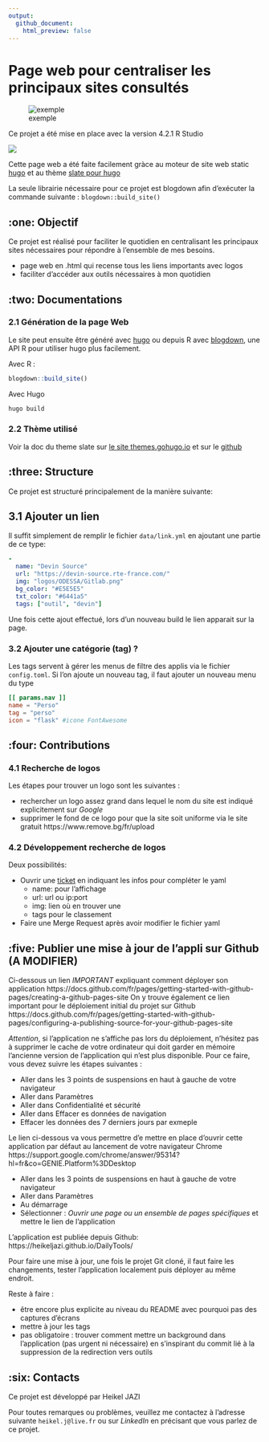 ```yaml
---
output: 
  github_document:
    html_preview: false
---
```


# Page web pour centraliser les principaux sites consultés 

![exemple](readme-img.png)

Ce projet a été mise en place avec la version 4.2.1 R Studio

![](https://img.shields.io/badge/R-4.2.1-blue)  

Cette page web a été faite facilement gràce au moteur de site web static [hugo](https://gohugo.io/) et au thème [slate pour hugo](https://themes.gohugo.io/slate)

La seule librairie nécessaire pour ce projet est blogdown afin d'exécuter la commande suivante : `blogdown::build_site()`


## :one: Objectif

Ce projet est réalisé pour faciliter le quotidien en centralisant les principaux sites nécessaires pour répondre à l'ensemble de mes besoins.

+ page web en .html qui recense tous les liens importants avec logos 
+ faciliter d'accéder aux outils nécessaires à mon quotidien

## :two: Documentations 

### 2.1 Génération de la page Web

Le site peut ensuite être généré avec [hugo](https://gohugo.io/overview/introduction/) ou depuis R avec [blogdown](https://github.com/rstudio/blogdown), une API R pour utiliser hugo plus facilement.

Avec R : 
```r
blogdown::build_site()
```

Avec Hugo
```bash
hugo build
```

### 2.2 Thème utilisé

Voir la doc du theme slate sur [le site themes.gohugo.io](https://themes.gohugo.io/slate) et sur le [github](https://github.com/gesquive/slate)

## :three: Structure

Ce projet est structuré principalement de la manière suivante: 

## 3.1 Ajouter un lien 

Il suffit simplement de remplir le fichier `data/link.yml` en ajoutant une partie de ce type: 

```yaml
-
  name: "Devin Source"
  url: "https://devin-source.rte-france.com/"
  img: "logos/ODESSA/Gitlab.png"
  bg_color: "#E5E5E5"
  txt_color: "#6441a5"
  tags: ["outil", "devin"]
``` 

Une fois cette ajout effectué, lors d'un nouveau build le lien apparait sur la page.

### 3.2 Ajouter une catégorie (tag) ? 

Les tags servent à gérer les menus de filtre des applis via le fichier `config.toml`. Si l'on ajoute un nouveau tag, il faut ajouter un nouveau menu du type

```toml
[[ params.nav ]]
name = "Perso"
tag = "perso"
icon = "flask" #icone FontAwesome
```


## :four: Contributions  

### 4.1 Recherche de logos 

Les étapes pour trouver un logo sont les suivantes :

+ rechercher un logo assez grand dans lequel le nom du site est indiqué explicitement sur *Google*
+ supprimer le fond de ce logo pour que la site soit uniforme via le site gratuit https://www.remove.bg/fr/upload

### 4.2 Développement recherche de logos 

Deux possibilités: 

+ Ouvrir une [ticket]() en indiquant les infos pour compléter le yaml
   + name: pour l'affichage
   + url: url ou ip:port
   + img: lien où en trouver une
   + tags pour le classement

+ Faire une Merge Request après avoir modifier le fichier yaml


## :five: Publier une mise à jour de l'appli sur Github (A MODIFIER)

Ci-dessous un lien *IMPORTANT* expliquant comment déployer son application 
https://docs.github.com/fr/pages/getting-started-with-github-pages/creating-a-github-pages-site
On y trouve également ce lien important pour le déploiement initial du projet sur Github https://docs.github.com/fr/pages/getting-started-with-github-pages/configuring-a-publishing-source-for-your-github-pages-site

*Attention*, si l'application ne s'affiche pas lors du déploiement, n'hésitez pas à supprimer le cache de votre ordinateur qui doit garder en mémoire l'ancienne version de l'application qui n'est plus disponible. Pour ce faire, vous devez suivre les étapes suivantes :

+ Aller dans les 3 points de suspensions en haut à gauche de votre navigateur 
+ Aller dans Paramètres 
+ Aller dans Confidentialité et sécurité 
+ Aller dans Effacer es données de navigation 
+ Effacer les données des 7 derniers jours par exmeple 



Le lien ci-dessous va vous permettre d'e mettre en place d'ouvrir cette application  par défaut au lancement de votre navigateur Chrome 
https://support.google.com/chrome/answer/95314?hl=fr&co=GENIE.Platform%3DDesktop

+ Aller dans les 3 points de suspensions en haut à gauche de votre navigateur 
+ Aller dans Paramètres 
+ Au démarrage 
+ Sélectionner : *Ouvrir une page ou un ensemble de pages spécifiques* et mettre le lien de l'application


L'application est publiée depuis Github: 
https://heikeljazi.github.io/DailyTools/


Pour faire une mise à jour, une fois le projet Git cloné, il faut faire les changements, tester l'application localement puis déployer au même endroit. 

Reste à faire :

- être encore plus explicite au niveau du README avec pourquoi pas des captures d'écrans
- mettre à jour les tags 
- pas obligatoire : trouver comment mettre un background dans l'application (pas urgent ni nécessaire) en s'inspirant du commit lié à la suppression de la redirection vers outils 


## :six: Contacts

Ce projet est développé par Heikel JAZI 

Pour toutes remarques ou problèmes, veuillez me contactez à l'adresse suivante `heikel.j@live.fr` ou sur *LinkedIn* en précisant que vous parlez de ce projet.
